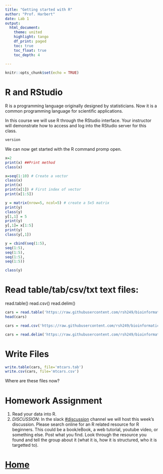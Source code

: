 ```yaml
---
title: "Getting started with R"
author: "Prof. Harbert"
date: Lab 1
output: 
  html_document:
    theme: united
    highlight: tango
    df_print: paged
    toc: true
    toc_float: true
    toc_depth: 4
  
---
```



```r
knitr::opts_chunk$set(echo = TRUE)
```


# R and RStudio

R is a programming language originally designed by statisticians. Now it is a common programming language for scientific applications. 

In this course we will use R through the RStudio interface. Your instructor will demonstrate how to access and log into the RStudio server for this class.

```r
version
```

We can now get started with the R command promp open.

```r
x=2
print(x) ##Print method
class(x)

x=seq(1:10) # Create a vector
class(x)
print(x)
print(x[1]) # First index of vector
print(x[1:5])

y = matrix(nrow=5, ncol=5) # create a 5x5 matrix
print(y)
class(y)
y[1,1] = 5
print(y)
y[,1]= x[1:5]
print(y)
class(y[,1])

y = cbind(seq(1:5), 
seq(1:5),
seq(1:5),
seq(1:5),
seq(1:5))

class(y)


```


# Read table/tab/csv/txt text files:
read.table()
read.csv()
read.delim()

```r
cars = read.table('https://raw.githubusercontent.com/rsh249/bioinformatics/master/data/mtcars.csv', header=T, sep = ',') # Read a comma separated values file
head(cars)

cars = read.csv('https://raw.githubusercontent.com/rsh249/bioinformatics/master/data/mtcars.csv')

cars = read.delim('https://raw.githubusercontent.com/rsh249/bioinformatics/master/data/mtcars.csv', sep=',')


```

# Write Files

```r
write.table(cars, file='mtcars.tab')
write.csv(cars, file='mtcars.csv')
```

Where are these files now?


# Homework Assignment


1) Read your data into R. 
2) *DISCUSSION*: In the slack [#discussion](https://introbioinformatics.slack.com/messages/CN3DX55M3) channel we will host this week's discussion. Please search online for an R related resource for R beginners. This could be a book/eBook, a web tutorial, youtube video, or something else. Post what you find. Look through the resource you found and tell the group about it (what it is, how it is structured, who it is targetted to).





# [Home](https://rsh249.github.io/bioinformatics)









